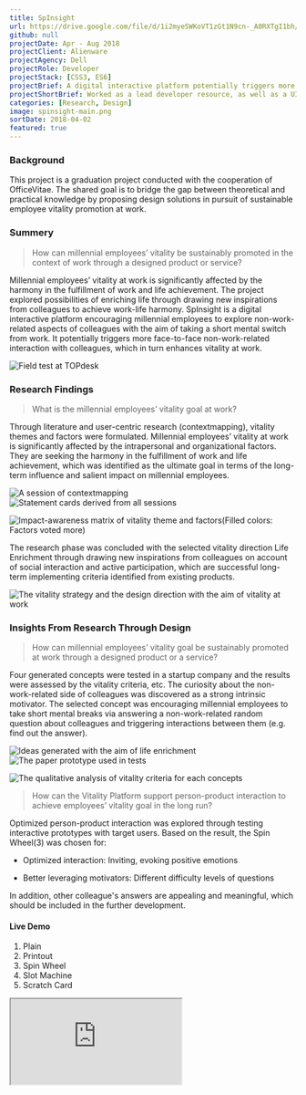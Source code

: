 ```yaml
---
title: SpInsight
url: https://drive.google.com/file/d/1i2myeSWKoVT1zGt1N9cn-_A0RXTgI1bh/view
github: null
projectDate: Apr - Aug 2018
projectClient: Alienware
projectAgency: Dell
projectRole: Developer
projectStack: [CSS3, ES6]
projectBrief: A digital interactive platform potentially triggers more face-to-face non-work-related interaction between millennial colleagues, which in turn enhances their vitality at work.
projectShortBrief: Worked as a lead developer resource, as well as a UI/UX designer, on the new Alienware Command Center.
categories: [Research, Design]
image: spinsight-main.png
sortDate: 2018-04-02
featured: true
---
```


### Background

This project is a graduation project conducted with the cooperation of OfficeVitae. The shared goal is to bridge the gap between theoretical and practical knowledge by proposing design solutions in pursuit of sustainable employee vitality promotion at work.

### Summery

> How can millennial employees’ vitality be sustainably promoted in the context of work through a designed product or service?

Millennial employees’ vitality at work is significantly affected by the harmony in the fulfillment of work and life achievement. The project explored possibilities of enriching life through drawing new inspirations from colleagues to achieve work-life harmony. SpInsight is a digital interactive platform encouraging millennial employees to explore non-work-related aspects of colleagues with the aim of taking a short mental switch from work. It potentially triggers more face-to-face non-work-related interaction with colleagues, which in turn enhances vitality at work.

<div class='figure-container'>

![Field test at TOPdesk](./spinsight-field-test.jpg)

</div>

### Research Findings

> What is the millennial employees’ vitality goal at work?

Through literature and user-centric research (contextmapping), vitality themes and factors were formulated. Millennial employees’ vitality at work is significantly affected by the intrapersonal and organizational factors. They are seeking the harmony in the fulfillment of work and life achievement, which was identified as the ultimate goal in terms of the long-term influence and salient impact on millennial employees.

<div class='figure-container'>

![A session of contextmapping](./spinsight-contextmapping.png)
![Statement cards derived from all sessions](./spinsight-statement-card.jpg)

</div>

<div class='figure-container'>

![Impact-awareness matrix of vitality theme and factors(Filled colors: Factors voted more)](spinsight-matrix.png)

</div>

The research phase was concluded with the selected vitality direction Life Enrichment through drawing new inspirations from colleagues on account of social interaction and active participation, which are successful long-term implementing criteria identified from existing products.

<div class='figure-container'>

![The vitality strategy and the design direction with the aim of vitality at work](./spinsight-direction.png)

</div>

### Insights From Research Through Design

> How can millennial employees’ vitality goal be sustainably promoted at work through a designed product or a service?

Four generated concepts were tested in a startup company and the results were assessed by the vitality criteria, etc. The curiosity about the non-work-related side of colleagues was discovered as a strong intrinsic motivator. The selected concept was encouraging millennial employees to take short mental breaks via answering a non-work-related random question about colleagues and triggering interactions between them (e.g. find out the answer). 

<div class='figure-container'>

![Ideas generated with the aim of life enrichment](./spinsight-ideation.png)
![The paper prototype used in tests](./spinsight-paper-prototype.png)

</div>

<div class='figure-container'>

![The qualitative analysis of vitality criteria for each concepts](./spinsight-analysis.png)

</div>

<div class='iframe-container'>
<div>

> How can the Vitality Platform support person-product interaction to achieve employees’ vitality goal in the long run? 

Optimized person-product interaction was explored through testing interactive prototypes with target users. Based on the result, the Spin Wheel(3) was chosen for:

- Optimized interaction: Inviting, evoking positive emotions 

- Better leveraging motivators: Different difficulty levels of questions

In addition, other colleague's answers are appealing and meaningful, which should be included in the further development.

<h4>Live Demo <BsArrowRight /></h4>

1. Plain
1. Printout
1. Spin Wheel
1. Slot Machine
1. Scratch Card

</div>

<iframe src='https://spinsight-prototype.netlify.app/' />
</div>

### Conceptualization 

> How can millennial employees’ vitality goal be sustainably promoted at work through the Vitality Platform?

- Design Goal: A digital platform encouraging millennial employees to explore non-work-related aspects of colleagues with the aim of taking a mental switch from work

- Target Interaction: Engaging, Curious and Relaxed

The final concept SpInsight has three main functions: requesting, answering and proposing a random question about colleagues with different difficulty levels: appearance, belongings, character, experience and customized questions.

<div class='figure-container'>

![Design system and the refined person-product interaction journey](./spinsight-design-system.png)

</div>

<div class='figure-container'>

![Wireframe](./spinsight-wireframe.png)

</div>

<div class='iframe-container'>
<div>

<h3 style={{ marginTop: 0 }}>Final Evaluation</h3>

An interactive prototype was evaluated in four companies. The concept worked in the group of TOPdesk interns and it potentially triggered more face-to-face non-work-related interaction with colleagues, which in turn enhances vitality at work. However, employee participants showed less motivation because of less motivating questions, lack of feedback and trigger. 

Thus, two focus groups were conducted to clarify the critical long-term motivators. The curiosity about how colleagues perceive oneself was the most powerful spark to enhance the retention (e.g. push notification like “You are mentioned in an answer.”).

<h4>Live Demo <BsArrowRight /></h4>
</div>

<iframe src='https://spinsight-prototype.netlify.app/' />
</div>

### Future Development

In general, SpInsight is feasible in a workplace and considered fun and engaging. There are some opportunities that could also benefit from its advantage of getting to know people quickly, such as an introduction program in the educational setting. 

However, how to attract group participation and sustain millennial employees’ interest and motivations over time requires further research and evaluation on different working contexts (e.g. company scale, department, the stage of group development). 

<div class='figure-container uneven'>

![The result of different triggers](./spinsight-trigger.png)
![The overview of possible improvements(marked in white)](./spinsight-improved-flow.png)

</div>